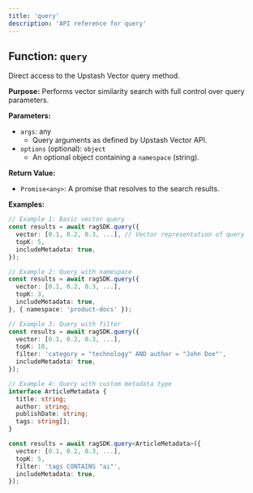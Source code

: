 ```yaml
---
title: 'query'
description: 'API reference for query'
---
```


## Function: `query`

Direct access to the Upstash Vector query method.

**Purpose:**
Performs vector similarity search with full control over query parameters.

**Parameters:**

- `args`: any
  - Query arguments as defined by Upstash Vector API.
- `options` (optional): `object`
  - An optional object containing a `namespace` (string).

**Return Value:**

- `Promise<any>`: A promise that resolves to the search results.

**Examples:**

```typescript
// Example 1: Basic vector query
const results = await ragSDK.query({
  vector: [0.1, 0.2, 0.3, ...], // Vector representation of query
  topK: 5,
  includeMetadata: true,
});

// Example 2: Query with namespace
const results = await ragSDK.query({
  vector: [0.1, 0.2, 0.3, ...],
  topK: 3,
  includeMetadata: true,
}, { namespace: 'product-docs' });

// Example 3: Query with filter
const results = await ragSDK.query({
  vector: [0.1, 0.2, 0.3, ...],
  topK: 10,
  filter: 'category = "technology" AND author = "John Doe"',
  includeMetadata: true,
});

// Example 4: Query with custom metadata type
interface ArticleMetadata {
  title: string;
  author: string;
  publishDate: string;
  tags: string[];
}

const results = await ragSDK.query<ArticleMetadata>({
  vector: [0.1, 0.2, 0.3, ...],
  topK: 5,
  filter: 'tags CONTAINS "ai"',
  includeMetadata: true,
});
```

